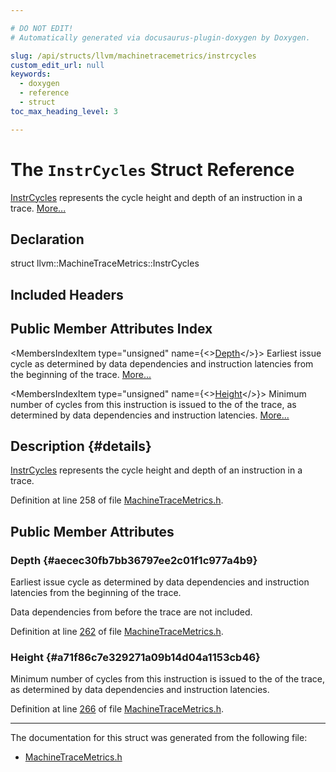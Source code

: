 ```yaml
---

# DO NOT EDIT!
# Automatically generated via docusaurus-plugin-doxygen by Doxygen.

slug: /api/structs/llvm/machinetracemetrics/instrcycles
custom_edit_url: null
keywords:
  - doxygen
  - reference
  - struct
toc_max_heading_level: 3

---
```





# The `InstrCycles` Struct Reference

<DoxygenPage pluginConfig={pluginConfig}>

<a href="/docs/api/structs/llvm/machinetracemetrics/instrcycles">InstrCycles</a> represents the cycle height and depth of an instruction in a trace. <a href="#details">More...</a>

## Declaration

<CodeBlock>struct llvm::MachineTraceMetrics::InstrCycles</CodeBlock>

## Included Headers

<IncludesList>
<IncludesListItem
  filePath="llvm/CodeGen/MachineTraceMetrics.h"
  permalink="/docs/api/files/include/include/llvm/include/llvm/codegen/machinetracemetrics-h"
  isLocal="true" />
</IncludesList>

## Public Member Attributes Index

<MembersIndex>

<MembersIndexItem
  type="unsigned"
  name={<><a href="#aecec30fb7bb36797ee2c01f1c977a4b9">Depth</a></>}>
Earliest issue cycle as determined by data dependencies and instruction latencies from the beginning of the trace. <a href="#aecec30fb7bb36797ee2c01f1c977a4b9">More...</a>
</MembersIndexItem>

<MembersIndexItem
  type="unsigned"
  name={<><a href="#a71f86c7e329271a09b14d04a1153cb46">Height</a></>}>
Minimum number of cycles from this instruction is issued to the of the trace, as determined by data dependencies and instruction latencies. <a href="#a71f86c7e329271a09b14d04a1153cb46">More...</a>
</MembersIndexItem>

</MembersIndex>

## Description {#details}

<a href="/docs/api/structs/llvm/machinetracemetrics/instrcycles">InstrCycles</a> represents the cycle height and depth of an instruction in a trace.

Definition at line 258 of file <a href="/docs/api/files/include/include/llvm/include/llvm/codegen/machinetracemetrics-h">MachineTraceMetrics.h</a>.

<SectionDefinition>

## Public Member Attributes

### Depth {#aecec30fb7bb36797ee2c01f1c977a4b9}

<MemberDefinition
  prototype="unsigned llvm::MachineTraceMetrics::InstrCycles::Depth">
Earliest issue cycle as determined by data dependencies and instruction latencies from the beginning of the trace.

Data dependencies from before the trace are not included.

Definition at line <a href="/docs/api/files/include/include/llvm/include/llvm/codegen/machinetracemetrics-h/#l00262">262</a> of file <a href="/docs/api/files/include/include/llvm/include/llvm/codegen/machinetracemetrics-h">MachineTraceMetrics.h</a>.
</MemberDefinition>

### Height {#a71f86c7e329271a09b14d04a1153cb46}

<MemberDefinition
  prototype="unsigned llvm::MachineTraceMetrics::InstrCycles::Height">
Minimum number of cycles from this instruction is issued to the of the trace, as determined by data dependencies and instruction latencies.

Definition at line <a href="/docs/api/files/include/include/llvm/include/llvm/codegen/machinetracemetrics-h/#l00266">266</a> of file <a href="/docs/api/files/include/include/llvm/include/llvm/codegen/machinetracemetrics-h">MachineTraceMetrics.h</a>.
</MemberDefinition>

</SectionDefinition>

<hr/>

The documentation for this struct was generated from the following file:

<ul>
<li><a href="/docs/api/files/include/include/llvm/include/llvm/codegen/machinetracemetrics-h">MachineTraceMetrics.h</a></li>
</ul>

</DoxygenPage>
